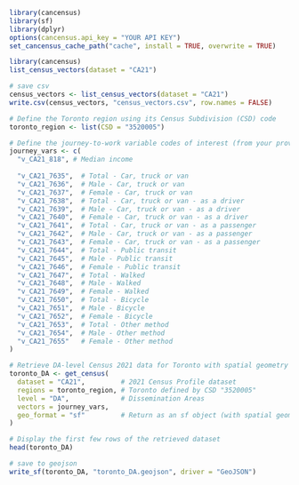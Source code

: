 ```r
library(cancensus)
library(sf)
library(dplyr)
options(cancensus.api_key = "YOUR API KEY")
set_cancensus_cache_path("cache", install = TRUE, overwrite = TRUE)
```


```r
library(cancensus)
list_census_vectors(dataset = "CA21")

# save csv
census_vectors <- list_census_vectors(dataset = "CA21")
write.csv(census_vectors, "census_vectors.csv", row.names = FALSE)
```


```r
# Define the Toronto region using its Census Subdivision (CSD) code
toronto_region <- list(CSD = "3520005")

# Define the journey-to-work variable codes of interest (from your provided list)
journey_vars <- c(
  "v_CA21_818", # Median income
  
  "v_CA21_7635",  # Total - Car, truck or van
  "v_CA21_7636",  # Male - Car, truck or van
  "v_CA21_7637",  # Female - Car, truck or van
  "v_CA21_7638",  # Total - Car, truck or van - as a driver
  "v_CA21_7639",  # Male - Car, truck or van - as a driver
  "v_CA21_7640",  # Female - Car, truck or van - as a driver
  "v_CA21_7641",  # Total - Car, truck or van - as a passenger
  "v_CA21_7642",  # Male - Car, truck or van - as a passenger
  "v_CA21_7643",  # Female - Car, truck or van - as a passenger
  "v_CA21_7644",  # Total - Public transit
  "v_CA21_7645",  # Male - Public transit
  "v_CA21_7646",  # Female - Public transit
  "v_CA21_7647",  # Total - Walked
  "v_CA21_7648",  # Male - Walked
  "v_CA21_7649",  # Female - Walked
  "v_CA21_7650",  # Total - Bicycle
  "v_CA21_7651",  # Male - Bicycle
  "v_CA21_7652",  # Female - Bicycle
  "v_CA21_7653",  # Total - Other method
  "v_CA21_7654",  # Male - Other method
  "v_CA21_7655"   # Female - Other method
)

# Retrieve DA-level Census 2021 data for Toronto with spatial geometry
toronto_DA <- get_census(
  dataset = "CA21",         # 2021 Census Profile dataset
  regions = toronto_region, # Toronto defined by CSD "3520005"
  level = "DA",             # Dissemination Areas
  vectors = journey_vars,
  geo_format = "sf"         # Return as an sf object (with spatial geometry)
)

# Display the first few rows of the retrieved dataset
head(toronto_DA)
```

```r
# save to geojson
write_sf(toronto_DA, "toronto_DA.geojson", driver = "GeoJSON")
```
